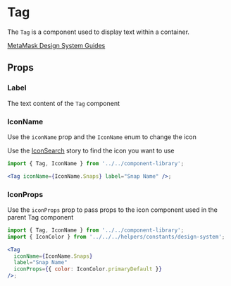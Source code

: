 

# Tag

The `Tag` is a component used to display text within a container.

[MetaMask Design System Guides](https://www.notion.so/MetaMask-Design-System-Guides-Design-f86ecc914d6b4eb6873a122b83c12940)

<Canvas>
  <Story id="components-componentlibrary-tag--default-story" />
</Canvas>

## Props

<ArgsTable of={Tag} />

### Label

The text content of the `Tag` component

<Canvas>
  <Story id="components-componentlibrary-tag--label" />
</Canvas>

### IconName

Use the `iconName` prop and the `IconName` enum to change the icon

Use the [IconSearch](/story/components-componentlibrary-icon--default-story) story to find the icon you want to use

<Canvas>
  <Story id="components-componentlibrary-tag--icon-name-story" />
</Canvas>

```jsx
import { Tag, IconName } from '../../component-library';

<Tag iconName={IconName.Snaps} label="Snap Name" />;
```

### IconProps

Use the `iconProps` prop to pass props to the icon component used in the parent Tag component

<Canvas>
  <Story id="components-componentlibrary-tag--icon-props-story" />
</Canvas>

```jsx
import { Tag, IconName } from '../../component-library';
import { IconColor } from '../../../helpers/constants/design-system';

<Tag
  iconName={IconName.Snaps}
  label="Snap Name"
  iconProps={{ color: IconColor.primaryDefault }}
/>;
```
